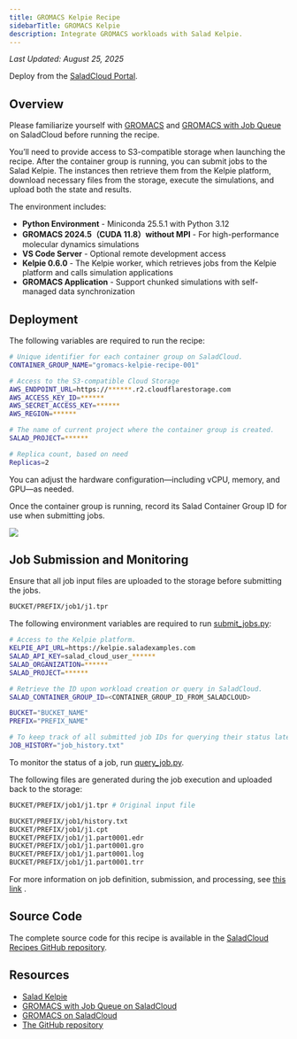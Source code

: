 ```yaml
---
title: GROMACS Kelpie Recipe
sidebarTitle: GROMACS Kelpie
description: Integrate GROMACS workloads with Salad Kelpie.
---
```


_Last Updated: August 25, 2025_

<Tip>Deploy from the [SaladCloud Portal](https://portal.salad.com).</Tip>

## Overview

Please familiarize yourself with [GROMACS](https://www.gromacs.org/) and
[GROMACS with Job Queue](https://docs.salad.com/container-engine/how-to-guides/molecular-dynamics-simulation/gromacs-job-queue)
on SaladCloud before running the recipe.

You’ll need to provide access to S3-compatible storage when launching the recipe. After the container group is running,
you can submit jobs to the Salad Kelpie. The instances then retrieve them from the Kelpie platform, download necessary
files from the storage, execute the simulations, and upload both the state and results.

The environment includes:

- **Python Environment** - Miniconda 25.5.1 with Python 3.12
- **GROMACS 2024.5（CUDA 11.8）without MPI** - For high-performance molecular dynamics simulations
- **VS Code Server** - Optional remote development access
- **Kelpie 0.6.0** - The Kelpie worker, which retrieves jobs from the Kelpie platform and calls simulation applications
- **GROMACS Application** - Support chunked simulations with self-managed data synchronization

## Deployment

The following variables are required to run the recipe:

```bash
# Unique identifier for each container group on SaladCloud.
CONTAINER_GROUP_NAME="gromacs-kelpie-recipe-001"

# Access to the S3-compatible Cloud Storage
AWS_ENDPOINT_URL=https://******.r2.cloudflarestorage.com
AWS_ACCESS_KEY_ID=******
AWS_SECRET_ACCESS_KEY=******
AWS_REGION=******

# The name of current project where the container group is created.
SALAD_PROJECT=******

# Replica count, based on need
Replicas=2
```

You can adjust the hardware configuration—including vCPU, memory, and GPU—as needed.

Once the container group is running, record its Salad Container Group ID for use when submitting jobs.

![](/container-engine/images/gromacs-kelpie-recipe1.png)

## Job Submission and Monitoring

Ensure that all job input files are uploaded to the storage before submitting the jobs.

```bash
BUCKET/PREFIX/job1/j1.tpr
```

The following environment variables are required to run
[submit_jobs.py](https://github.com/SaladTechnologies/mds/blob/main/gromacs-kelpie/no_sync_client/11_submit_jobs.py):

```bash
# Access to the Kelpie platform.
KELPIE_API_URL=https://kelpie.saladexamples.com
SALAD_API_KEY=salad_cloud_user_******
SALAD_ORGANIZATION=******
SALAD_PROJECT=******

# Retrieve the ID upon workload creation or query in SaladCloud.
SALAD_CONTAINER_GROUP_ID=<CONTAINER_GROUP_ID_FROM_SALADCLOUD>

BUCKET="BUCKET_NAME"
PREFIX="PREFIX_NAME"

# To keep track of all submitted job IDs for querying their status later.
JOB_HISTORY="job_history.txt"
```

To monitor the status of a job, run
[query_job.py](https://github.com/SaladTechnologies/mds/blob/main/gromacs-kelpie/no_sync_client/17_query_job.py).

The following files are generated during the job execution and uploaded back to the storage:

```bash
BUCKET/PREFIX/job1/j1.tpr # Original input file

BUCKET/PREFIX/job1/history.txt
BUCKET/PREFIX/job1/j1.cpt
BUCKET/PREFIX/job1/j1.part0001.edr
BUCKET/PREFIX/job1/j1.part0001.gro
BUCKET/PREFIX/job1/j1.part0001.log
BUCKET/PREFIX/job1/j1.part0001.trr
```

For more information on job definition, submission, and processing, see
[this link](https://docs.salad.com/container-engine/how-to-guides/molecular-dynamics-simulation/gromacs-job-queue#salad-kelpie-with-self-managed-data-synchronization)
.

## Source Code

The complete source code for this recipe is available in the
[SaladCloud Recipes GitHub repository](https://github.com/SaladTechnologies/salad-recipes/tree/master/recipes/gromacs-kelpie).

## Resources

- [Salad Kelpie](https://docs.salad.com/container-engine/how-to-guides/job-processing/kelpie)
- [GROMACS with Job Queue on SaladCloud](https://docs.salad.com/container-engine/how-to-guides/molecular-dynamics-simulation/gromacs-job-queue)
- [GROMACS on SaladCloud](https://docs.salad.com/guides/molecular-dynamics-simulation/gromacs-srcg)
- [The GitHub repository](https://github.com/SaladTechnologies/mds/tree/main/gromacs-kelpie)
